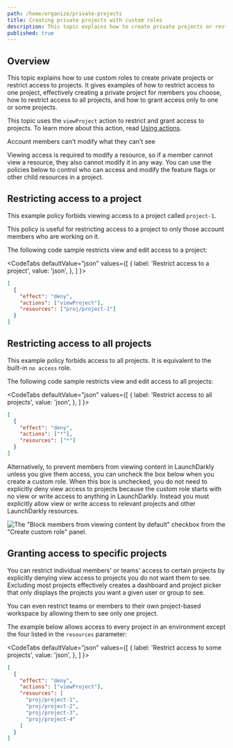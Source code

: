 ```yaml
---
path: /home/organize/private-projects
title: Creating private projects with custom roles
description: This topic explains how to create private projects or restrict access to projects. It uses the viewProject action to restrict and grant access to projects.
published: true
---
```


## Overview

This topic explains how to use custom roles to create private projects or restrict access to projects. It gives examples of how to restrict access to one project, effectively creating a private project for members you choose, how to restrict access to all projects, and how to grant access only to one or some projects.

This topic uses the `viewProject` action to restrict and grant access to projects. To learn more about this action, read [Using actions](/home/members/role-actions).


<Callout intent="info">
<CalloutTitle>Account members can't modify what they can't see</CalloutTitle>
<CalloutDescription>

Viewing access is required to modify a resource, so if a member cannot view a resource, they also cannot modify it in any way. You can use the policies below to control who can access and modify the feature flags or other child resources in a project.

</CalloutDescription>
</Callout>

## Restricting access to a project

This example policy forbids viewing access to a project called `project-1`.

This policy is useful for restricting access to a project to only those account members who are working on it.

The following code sample restricts view and edit access to a project:


<CodeTabs
  defaultValue="json"
  values={[
    { label: 'Restrict access to a project', value: 'json', },
  ]
}>

<CodeTabItem value="json">

```json
[
  {
    "effect": "deny",
    "actions": ["viewProject"],
    "resources": ["proj/project-1"]
  }
]
```

</CodeTabItem>
</CodeTabs>

## Restricting access to all projects

This example policy forbids access to all projects. It is equivalent to the built-in `no access` role.

The following code sample restricts view and edit access to all projects:

<CodeTabs
  defaultValue="json"
  values={[
    { label: 'Restrict access to all projects', value: 'json', },
  ]
}>

<CodeTabItem value="json">

```json
[
  {
    "effect": "deny",
    "actions": ["*"],
    "resources": ["*"]
  }
]
```

</CodeTabItem>
</CodeTabs>

Alternatively, to prevent members from viewing content in LaunchDarkly unless you give them access, you can uncheck the box below when you create a custom role. When this box is unchecked, you do not need to explicitly deny view access to projects because the custom role starts with no view or write access to anything in LaunchDarkly. Instead you must explicitly allow view or write access to relevant projects and other LaunchDarkly resources.

![The "Block members from viewing content by default" checkbox from the "Create custom role" panel.](custom-role-create-block-content-view-checkbox.png)

## Granting access to specific projects

You can restrict individual members' or teams' access to certain projects by explicitly denying view access to projects you do not want them to see. Excluding most projects effectively creates a dashboard and project picker that only displays the projects you want a given user or group to see.

You can even restrict teams or members to their own project-based workspace by allowing them to see only one project.

The example below allows access to every project in an environment except the four listed in the `resources` parameter:


<CodeTabs
  defaultValue="json"
  values={[
    { label: 'Restrict access to some projects', value: 'json', },
  ]
}>

<CodeTabItem value="json">

```json
[
  {
    "effect": "deny",
    "actions": ["viewProject"],
    "resources": [
      "proj/project-1",
      "proj/project-2",
      "proj/project-3",
      "proj/project-4"
    ]
  }
]
```

</CodeTabItem>
</CodeTabs>
